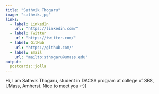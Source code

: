 ```yaml
---
title: "Sathvik Thogaru"
image: "sathvik.jpg"
links:
  - label: LinkedIn
    url: "https://linkedin.com/"
  - label: Twitter
    url: "https://twitter.com/"
  - label: GitHub
    url: "https://github.com/"
  - label: Email
    url: "mailto:sthogaru@umass.edu"
output:
  postcards::jolla
---
```


Hi, I am Sathvik Thogaru, student in DACSS program at college of SBS, UMass, Amherst.
Nice to meet you :-))